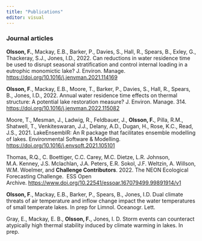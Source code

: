 ```yaml
---
title: "Publications"
editor: visual
---
```


### Journal articles

**Olsson, F.**, Mackay, E.B., Barker, P., Davies, S., Hall, R., Spears, B., Exley, G., Thackeray, S.J., Jones, I.D., 2022. Can reductions in water residence time be used to disrupt seasonal stratification and control internal loading in a eutrophic monomictic lake? J. Environ. Manage. <https://doi.org/10.1016/j.jenvman.2021.114169>

**Olsson, F**., Mackay, E.B., Moore, T., Barker, P., Davies, S., Hall, R., Spears, B., Jones, I.D., 2022. Annual water residence time effects on thermal structure: A potential lake restoration measure? J. Environ. Manage. 314. <https://doi.org/10.1016/j.jenvman.2022.115082>

Moore, T., Mesman, J., Ladwig, R., Feldbauer, J., **Olsson, F.**, Pilla, R.M., Shatwell, T., Venkiteswaran, J.J., Delany, A.D., Dugan, H., Rose, K.C., Read, J.S., 2021. LakeEnsemblR: An R package that facilitates ensemble modelling of lakes.
Environmental Software & Modelling. <https://doi.org/10.1016/j.envsoft.2021.105101>

Thomas, R.Q., C. Boettiger, C.C. Carey, M.C. Dietze, L.R. Johnson, M.A. Kenney, J.S. Mclachlan, J.A. Peters, E.R. Sokol, J.F. Weltzin, A. Willson, W.M. Woelmer, and **Challenge Contributors**. 2022. The NEON Ecological Forecasting Challenge.  ESS Open Archive. <https://www.doi.org/10.22541/essoar.167079499.99891914/v1>

**Olsson, F**., Mackay, E.B., Barker, P., Spears, B., Jones, I.D. Dual climate threats of air temperature and inflow change impact the water temperatures of small temperate lakes. In prep for Limnol. Oceanogr. Lett.

Gray, E., Mackay, E. B., **Olsson, F.**, Jones, I. D. Storm events can counteract atypically high thermal stability induced by climate warming in lakes. In prep.
